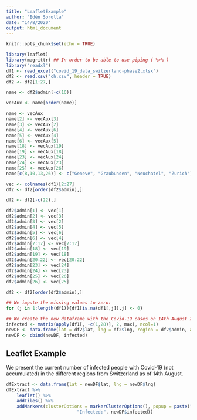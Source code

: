 ```yaml
---
title: "LeafletExample"
author: "Edén Sorolla"
date: "14/8/2020"
output: html_document
---
```


```r
knitr::opts_chunk$set(echo = TRUE)
```

```r
library(leaflet)
library(magrittr) ## In order to be able to use piping ( %>% )
library("readxl")
df1 <- read_excel("covid_19_data_switzerland-phase2.xlsx")
df2 <- read.csv("ch.csv", header = TRUE)
df2 <- df2[1:27,]

name <- df2$admin[-c(16)]

vecAux <- name[order(name)]

name <- vecAux
name[2] <- vecAux[3]
name[3] <- vecAux[2]
name[4] <- vecAux[6]
name[5] <- vecAux[4]
name[6] <- vecAux[5]
name[18] <- vecAux[19]
name[19] <- vecAux[18]
name[23] <- vecAux[24]
name[24] <- vecAux[23]
name[25] <- vecAux[26]
name[c(8,10,13,26)] <- c("Geneve", "Graubunden", "Neuchatel", "Zurich") ## we remove the accents

vec <- colnames(df1)[2:27]
df2 <- df2[order(df2$admin),]

df2 <- df2[-c(22),]

df2$admin[1] <- vec[1]
df2$admin[2] <- vec[3]
df2$admin[3] <- vec[2]
df2$admin[4] <- vec[5]
df2$admin[5] <- vec[6]
df2$admin[6] <- vec[4]
df2$admin[7:17] <- vec[7:17]
df2$admin[18] <- vec[19]
df2$admin[19] <- vec[18]
df2$admin[20:22] <- vec[20:22]
df2$admin[23] <- vec[24]
df2$admin[24] <- vec[23]
df2$admin[25] <- vec[26]
df2$admin[26] <- vec[25]

df2 <- df2[order(df2$admin),]

## We impute the missing values to zero:
for (j in 1:length(df1)){df1[is.na(df1[,j]),j] <- 0}

## We create the new dataframe with the Covid-19 cases on 14th August 2020:
infected <- matrix(apply(df1[, -c(1,28)], 2, max), ncol=1)
newDF <- data.frame(lat = df2$lat, lng = df2$lng, region = df2$admin, admin = name)
newDF <- cbind(newDF, infected)
```

## Leaflet Example

We present the current number of infected people with Covid-19 (not accumulated) in the different regions from Switzerland as of 14th August.

```r
dfExtract <- data.frame(lat = newDF$lat, lng = newDF$lng)
dfExtract %>%
    leaflet() %>%
    addTiles() %>%
    addMarkers(clusterOptions = markerClusterOptions(), popup = paste("Region:",toupper(newDF$admin), "<br>",
                           "Infected:", newDF$infected))
```
